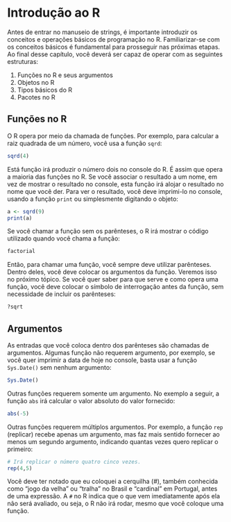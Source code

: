 # Introdução ao R {-}

Antes de entrar no manuseio de strings, é importante introduzir os conceitos e operações básicos de programação no R. Familiarizar-se com os conceitos básicos é fundamental para prosseguir nas próximas etapas. Ao final desse capítulo, você deverá ser capaz de operar com as seguintes estruturas:

1. Funções no R e seus argumentos
2. Objetos no R
3. Tipos básicos do R
4. Pacotes no R

## Funções no R

O R opera por meio da chamada de funções. Por exemplo, para calcular a raiz quadrada de um número, você usa a função `sqrd`:

```r
sqrd(4)
```

Está função irá produzir o número dois no console do R. É assim que opera a maioria das funções no R. Se você associar o resultado a um nome, em vez de mostrar o resultado no console, esta função irá alojar o resultado no nome que você der. Para ver o resultado, você deve imprimi-lo no console, usando a função `print` ou simplesmente digitando o objeto:

```r
a <- sqrd(9)
print(a) 
```

Se você chamar a função sem os parênteses, o R irá mostrar o código utilizado quando você chama a função:

```r
factorial
```

Então, para chamar uma função, você sempre deve utilizar parênteses. Dentro deles, você deve colocar os argumentos da função. Veremos isso no próximo tópico. Se você quer saber para que serve e como opera uma função, você deve colocar o símbolo de interrogação antes da função, sem necessidade de incluir os parênteses:

```r
?sqrt
```

## Argumentos

As entradas que você coloca dentro dos parênteses são chamadas de argumentos. Algumas função não requerem argumento, por exemplo, se você quer imprimir a data de hoje no console, basta usar a função `Sys.Date()` sem nenhum argumento:

```r
Sys.Date()
```

Outras funções requerem somente um argumento. No exemplo a seguir, a função `abs` irá calcular o valor absoluto do valor fornecido:

```r
abs(-5)
```

Outras funções requerem múltiplos argumentos. Por exemplo, a função `rep` (replicar) recebe apenas um argumento, mas faz mais sentido fornecer ao menos um segundo argumento, indicando quantas vezes quero replicar o primeiro:

```r
# Irá replicar o número quatro cinco vezes.
rep(4,5)
```

Você deve ter notado que eu coloquei a cerquilha (#), também conhecida como "jogo da velha" ou "tralha" no Brasil e "cardinal" em Portugal, antes de uma expressão. A `#` no R indica que o que vem imediatamente após ela não será avaliado, ou seja, o R não irá rodar, mesmo que você coloque uma função.



